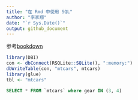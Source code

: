 ```yaml
---
title: "在 Rmd 中使用 SQL"
author: "李家翔"
date: "`r Sys.Date()`"
output: github_document
---
```


参考[bookdown](https://bookdown.org/yihui/rmarkdown/language-engines.html#sql)

```r
library(DBI)
con <- dbConnect(RSQLite::SQLite(), ":memory:")
dbWriteTable(con, "mtcars", mtcars)
library(glue)
tbl <- "mtcars"
```

```sql
SELECT * FROM `mtcars` where gear IN (3, 4)
```